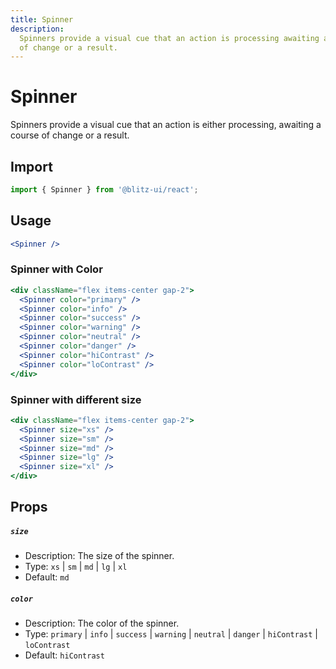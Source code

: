 ```yaml
---
title: Spinner
description:
  Spinners provide a visual cue that an action is processing awaiting a course
  of change or a result.
---
```


# Spinner

Spinners provide a visual cue that an action is either processing, awaiting a
course of change or a result.

## Import

```js
import { Spinner } from '@blitz-ui/react';
```

## Usage

<ComponentContainer>
  <Spinner />
</ComponentContainer>

```jsx
<Spinner />
```

### Spinner with Color

<ComponentContainer>
  <div className="flex items-center gap-2">
    <Spinner color="primary" />
    <Spinner color="info" />
    <Spinner color="success" />
    <Spinner color="warning" />
    <Spinner color="neutral" />
    <Spinner color="danger" />
    <Spinner color="hiContrast" />
    <Spinner color="loContrast" />
  </div>
</ComponentContainer>

```jsx
<div className="flex items-center gap-2">
  <Spinner color="primary" />
  <Spinner color="info" />
  <Spinner color="success" />
  <Spinner color="warning" />
  <Spinner color="neutral" />
  <Spinner color="danger" />
  <Spinner color="hiContrast" />
  <Spinner color="loContrast" />
</div>
```

### Spinner with different size

<ComponentContainer>
  <div className="flex items-center gap-2">
    <Spinner size="xs" />
    <Spinner size="sm" />
    <Spinner size="md" />
    <Spinner size="lg" />
    <Spinner size="xl" />
  </div>
</ComponentContainer>

```jsx
<div className="flex items-center gap-2">
  <Spinner size="xs" />
  <Spinner size="sm" />
  <Spinner size="md" />
  <Spinner size="lg" />
  <Spinner size="xl" />
</div>
```

## Props

##### `size`

- Description: The size of the spinner.
- Type: `xs` | `sm` | `md` | `lg` | `xl`
- Default: `md`

##### `color`

- Description: The color of the spinner.
- Type: `primary` | `info` | `success` | `warning` | `neutral` | `danger` | `hiContrast` | `loContrast`
- Default: `hiContrast`
